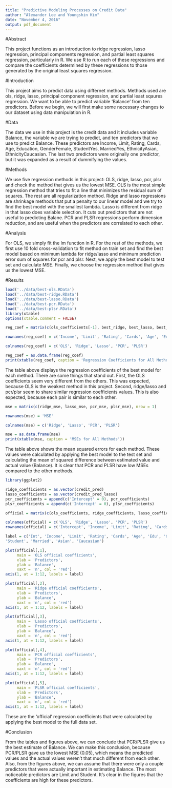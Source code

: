 ```yaml
---
title: "Predictive Modeling Processes on Credit Data"
author: "Alexander Lee and Youngshin Kim"
date: "November 4, 2016"
output: pdf_document
---
```


#Abstract

This project functions as an introduction to ridge regression, lasso regression, principal components regression, and
partial least squares regression, particularly in R. We use R to run each of these regressions and compare the coefficients
determined by these regressions to those generated by the original least squares regression.

#Introduction

This project aims to predict data using differnet methods.
Methods used are ols, ridge, lasso, principal component regression,
and partial least sqaures regression.  We want to be able to 
predict variable 'Balance' from ten predictors.  Before we begin,
we will first make some necessary changes to our dataset using
data manipulation in R.

#Data

The data we use in this project is the credit data and it includes variable Balance, the variable we are trying to predict, and ten predictors that we use
to predict Balance.  These predictors are Income, Limit, Rating, Cards, Age, Education, GenderFemale, StudentYes, MarriedYes, EthnicityAsian, EthnicityCaucasian.  The last two predictors were originally one predictor, but
it was expanded as a result of dummifying the values.

#Methods

We use five regression methods in this project: OLS, ridge, lasso, pcr, plsr and check the method that gives us the lowest MSE. 
OLS is the most simple regression method that tries to fit a line that 
minimizes the residual sum of squares.  The rest are all regularization method. Ridge and lasso regressions are shrinkage methods that put a 
penalty to our linear model and we try to find the best model with the 
smallest lambda. Lasso is different from ridge in that lasso does variable selection.  It cuts out predictors that are not useful to predicting Balane.  PCR and PLSR regressions perform dimension reduction, and are useful when the predictors are correlated to each other.

#Analysis

For OLS, we simply fit the lm function in R.  For the rest of the methods,
we first use 10 fold cross-validation to fit method on train set and find the best model based on minimum lambda for ridge/lasso and minimum prediction error sum of squares for pcr and plsr.  Next, we apply the best model to test set and calculate MSE.  Finally, we choose the regression method that gives us the lowest MSE.

#Results

```r
load('../data/best-ols.RData')
load('../data/best-ridge.RData')
load('../data/best-lasso.RData')
load('../data/best-pcr.RData')
load('../data/best-plsr.RData')
library(xtable)
options(xtable.comment = FALSE)
```

```r
reg_coef = matrix(c(ols_coefficients[-1], best_ridge, best_lasso, best_pcr, best_plsr), nrow = 11)

rownames(reg_coef) = c('Income', 'Limit', 'Rating', 'Cards', 'Age', 'Education', 'GenderFemale', 'StudentYes', 'MarriedYes', 'EthnicityAsian', 'EthnicityCaucasian')

colnames(reg_coef) = c('OLS', 'Ridge', 'Lasso', 'PCR', 'PLSR')

reg_coef = as.data.frame(reg_coef)
print(xtable(reg_coef, caption = 'Regression Coefficients for All Methods'))
```

The table above displays the regression coefficients of the best model for each method.  There are some things that stand out.  First, the OLS coefficients 
seem very different from the others.  This was expected, because OLS is the weakest method in this project.  Second, ridge/lasso and pcr/plsr seem to share similar regression coefficients values.  This is also expected, because each pair is similar to each other.

```r
mse = matrix(c(ridge_mse, lasso_mse, pcr_mse, plsr_mse), nrow = 1)

rownames(mse) = 'MSE'

colnames(mse) = c('Ridge', 'Lasso', 'PCR', 'PLSR')

mse = as.data.frame(mse)
print(xtable(mse, caption = 'MSEs for All Methods'))
```

The table above shows the mean squared errors for each method.  These values
were calculated by applying the best model to the test set and calculating the mean of squared difference between estimated value and actual value (Balance).  It is clear that PCR and PLSR have low MSEs compared to the other methods.

```r
library(ggplot2)

ridge_coefficients = as.vector(credit_pred)
lasso_coefficients = as.vector(credit_pred_lasso)
pcr_coefficients = append(c('Intercept' = 0), pcr_coefficients)
plsr_coefficients = append(c('Intercept' = 0), plsr_coefficients)

official = matrix(c(ols_coefficients, ridge_coefficients, lasso_coefficients,pcr_coefficients, plsr_coefficients), nrow = 12)

colnames(official) = c('OLS', 'Ridge', 'Lasso', 'PCR', 'PLSR')
rownames(official) = c('Intercept', 'Income', 'Limit', 'Rating', 'Cards', 'Age', 'Education', 'GenderFemale', 'StudentYes', 'MarriedYes', 'EthnicityAsian', 'EthnicityCaucasian')

label = c('Int', 'Income', 'Limit', 'Rating', 'Cards', 'Age', 'Edu', 'Gender',
'Student', 'Married', 'Asian', 'Caucasian')

plot(official[,1], 
     main = 'OLS official coefficients', 
     xlab = 'Predictors', 
     ylab = 'Balance', 
     xaxt = 'n', col = 'red')
axis(1, at = 1:12, labels = label)

plot(official[,2], 
     main = 'Ridge official coefficients', 
     xlab = 'Predictors', 
     ylab = 'Balance', 
     xaxt = 'n', col = 'red')
axis(1, at = 1:12, labels = label)

plot(official[,3], 
     main = 'Lasso official coefficients', 
     xlab = 'Predictors', 
     ylab = 'Balance', 
     xaxt = 'n', col = 'red')
axis(1, at = 1:12, labels = label)

plot(official[,4], 
     main = 'PCR official coefficients', 
     xlab = 'Predictors', 
     ylab = 'Balance',
     xaxt = 'n', col = 'red')
axis(1, at = 1:12, labels = label)

plot(official[,5], 
     main = 'PLSR official coefficients', 
     xlab = 'Predictors', 
     ylab = 'Balance', 
     xaxt = 'n', col = 'red')
axis(1, at = 1:12, labels = label)
```

These are the 'official' regression coefficients that were calculated by applying the best model to the full data set.

#Conclusion

From the tables and figures above, we can conclude that PCR/PLSR give us 
the best estimate of Balance.  We can make this conclusion, because 
PCR/PLSR gave us the lowest MSE (0.05), which means the predicted values and the actual values weren't that much different from each other.  Also, from the figures above, we can assume that there were only a couple predictors that were actually important in estimating Balance.  The most noticeable predictors are Limit and Student.  It's clear in the figures that the coefficients are high for these predictors.
